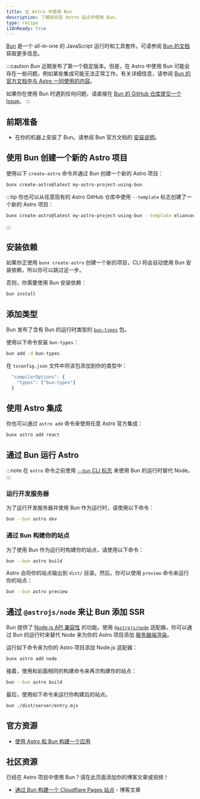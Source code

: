 ```yaml
---
title: 在 Astro 中使用 Bun
description: 了解如何在 Astro 站点中使用 Bun。
type: recipe
i18nReady: true
---
```


[Bun](https://bun.sh/) 是一个 all-in-one 的 JavaScript 运行时和工具套件。可请参阅 [Bun 的文档](https://bun.sh/docs) 获取更多信息。

:::caution
Bun 近期发布了第一个稳定版本。但是，在 Astro 中使用 Bun 可能会存在一些问题，例如某些集成可能无法正常工作。有关详细信息，请参阅 [Bun 的官方文档中与 Astro 一同使用的内容](https://bun.sh/guides/ecosystem/astro)。

如果你在使用 Bun 时遇到任何问题，请直接在 [Bun 的 GitHub 仓库提交一个 Issue](https://github.com/oven-sh/bun/issues/new/choose)。
:::

## 前期准备

- 在你的机器上安装了 Bun。请参阅 Bun 官方文档的 [安装说明](https://bun.sh/docs/installation)。

## 使用 Bun 创建一个新的 Astro 项目

使用以下 `create-astro` 命令并通过 Bun 创建一个新的 Astro 项目：

```bash
bunx create-astro@latest my-astro-project-using-bun
```

:::tip
你也可以从任意现有的 Astro GitHub 仓库中使用 `--template` 标志创建了一个新的 Astro 项目：

```bash
bunx create-astro@latest my-astro-project-using-bun --template eliancodes/brutal
```
:::

## 安装依赖

如果你正使用 `bunx create-astro` 创建一个新的项目，CLI 将会自动使用 Bun 安装依赖，所以你可以跳过这一步。

否则，你需要使用 Bun 安装依赖：

```bash
bun install
```

## 添加类型

Bun 发布了含有 Bun 的运行时类型的 [`bun-types`](https://www.npmjs.com/package/bun-types) 包。

使用以下命令安装 `bun-types`：

```sh
bun add -d bun-types
```

在 `tsconfig.json` 文件中将该包添加到你的类型中：

```ts title="tsconfig.json"
  "compilerOptions": {
    "types": ["bun-types"]
  }
```

## 使用 Astro 集成

你也可以通过 `astro add` 命令来使用任意 Astro 官方集成：

```bash
bunx astro add react
```

## 通过 Bun 运行 Astro

:::note
在 `astro` 命令之前使用 [`--bun` CLI 标志](https://bun.sh/docs/cli/bunx#shebangs) 来使用 Bun 的运行时替代 Node。
:::

### 运行开发服务器

为了运行开发服务器并使用 Bun 作为运行时，请使用以下命令：

```bash
bun --bun astro dev
```

### 通过 Bun 构建你的站点

为了使用 Bun 作为运行时构建你的站点，请使用以下命令：

```bash
bun --bun astro build
```

Astro 会将你的站点输出到 `dist/` 目录。然后，你可以使用 `preview` 命令来运行你的站点：

```bash
bun --bun astro preview
```

## 通过 `@astrojs/node` 来让 Bun 添加 SSR

Bun 提供了 [Node.js API 兼容性](https://bun.sh/docs/runtime/nodejs-apis) 的功能。使用 [`@astrojs/node`](/zh-cn/guides/integrations-guide/node/) 适配器，你可以通过 Bun 的运行时来替代 Node 来为你的 Astro 项目添加 [服务器端渲染](/zh-cn/guides/server-side-rendering/)。

运行如下命令来为你的 Astro 项目添加 Node.js 适配器：

```bash
bunx astro add node
```

接着，使用和前面相同的构建命令来再次构建你的站点：

```bash
bun --bun astro build
```

最后，使用如下命令来运行你构建后的站点。

```bash
bun ./dist/server/entry.mjs
```

## 官方资源

- [使用 Astro 和 Bun 构建一个应用](https://bun.sh/guides/ecosystem/astro)

## 社区资源

已经在 Astro 项目中使用 Bun？请在此页面添加你的博客文章或视频！

- [通过 Bun 构建一个 Cloudflare Pages 站点](https://blog.otterlord.dev/posts/hello-from-bun/) - 博客文章

